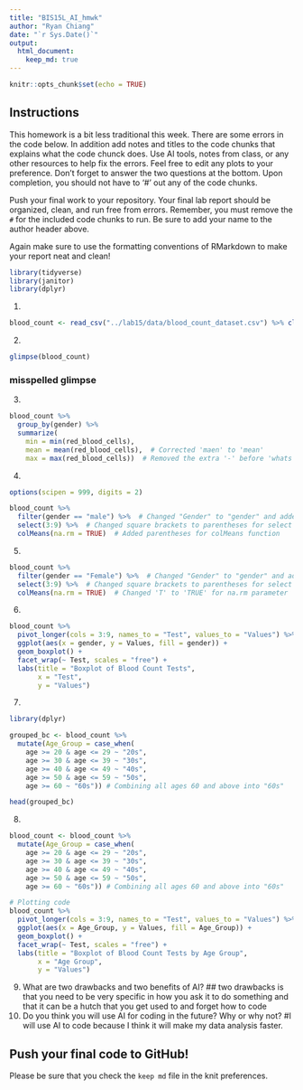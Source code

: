 ```yaml
---
title: "BIS15L_AI_hmwk"
author: "Ryan Chiang"
date: "`r Sys.Date()`"
output: 
  html_document: 
    keep_md: true
---
```


```r
knitr::opts_chunk$set(echo = TRUE)
```

## Instructions
This homework is a bit less traditional this week. There are some errors in the code below. In addition add notes and titles to the code chunks that explains what the code chunck does. Use AI tools, notes from class, or any other resources to help fix the errors. Feel free to edit any plots to your preference. Don't forget to answer the two questions at the bottom. Upon completion, you should not have to '#' out any of the code chunks.

Push your final work to your repository. Your final lab report should be organized, clean, and run free from errors. Remember, you must remove the `#` for the included code chunks to run. Be sure to add your name to the author header above.   

Again make sure to use the formatting conventions of RMarkdown to make your report neat and clean!  


```r
library(tidyverse)
library(janitor)
library(dplyr)
```


1.
```r
blood_count <- read_csv("../lab15/data/blood_count_dataset.csv") %>% clean_names()
```

2. 
```r
glimpse(blood_count)

```
### misspelled glimpse
3. 

```r
blood_count %>%
  group_by(gender) %>%
  summarize(
    min = min(red_blood_cells),
    mean = mean(red_blood_cells),  # Corrected 'maen' to 'mean'
    max = max(red_blood_cells))  # Removed the extra '-' before 'whats'
```

4. 
```r
options(scipen = 999, digits = 2)

blood_count %>%
  filter(gender == "male") %>%  # Changed "Gender" to "gender" and added "=="
  select(3:9) %>%  # Changed square brackets to parentheses for select function
  colMeans(na.rm = TRUE)  # Added parentheses for colMeans function

```

5. 
```r
blood_count %>%
  filter(gender == "Female") %>%  # Changed "Gender" to "gender" and added "=="
  select(3:9) %>%  # Changed square brackets to parentheses for select function
  colMeans(na.rm = TRUE)  # Changed 'T' to 'TRUE' for na.rm parameter
```


6. 
```r
blood_count %>%
  pivot_longer(cols = 3:9, names_to = "Test", values_to = "Values") %>%
  ggplot(aes(x = gender, y = Values, fill = gender)) +
  geom_boxplot() +
  facet_wrap(~ Test, scales = "free") +
  labs(title = "Boxplot of Blood Count Tests",
       x = "Test",
       y = "Values")


```

7. 
```r
library(dplyr)

grouped_bc <- blood_count %>%
  mutate(Age_Group = case_when(
    age >= 20 & age <= 29 ~ "20s",
    age >= 30 & age <= 39 ~ "30s",
    age >= 40 & age <= 49 ~ "40s",
    age >= 50 & age <= 59 ~ "50s",
    age >= 60 ~ "60s")) # Combining all ages 60 and above into "60s"

head(grouped_bc)

```

8. 
```r
blood_count <- blood_count %>%
  mutate(Age_Group = case_when(
    age >= 20 & age <= 29 ~ "20s",
    age >= 30 & age <= 39 ~ "30s",
    age >= 40 & age <= 49 ~ "40s",
    age >= 50 & age <= 59 ~ "50s",
    age >= 60 ~ "60s")) # Combining all ages 60 and above into "60s"

# Plotting code
blood_count %>%
  pivot_longer(cols = 3:9, names_to = "Test", values_to = "Values") %>%
  ggplot(aes(x = Age_Group, y = Values, fill = Age_Group)) +
  geom_boxplot() +
  facet_wrap(~ Test, scales = "free") +
  labs(title = "Boxplot of Blood Count Tests by Age Group",
       x = "Age Group",
       y = "Values")


```
9. What are two drawbacks and two benefits of AI?
## two drawbacks is that you need to be very specific in how you ask it to do something and that it can be a hutch that you get used to and forget how to code
10. Do you think you will use AI for coding in the future? Why or why not?
#I will use AI to code because I think it will make my data analysis faster. 

## Push your final code to GitHub!
Please be sure that you check the `keep md` file in the knit preferences. 